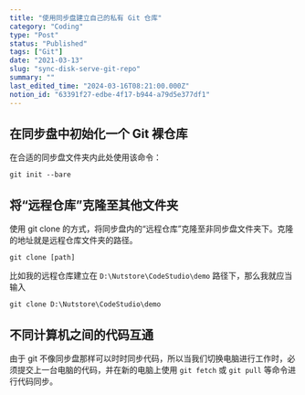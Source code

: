 ```yaml
---
title: "使用同步盘建立自己的私有 Git 仓库"
category: "Coding"
type: "Post"
status: "Published"
tags: ["Git"]
date: "2021-03-13"
slug: "sync-disk-serve-git-repo"
summary: ""
last_edited_time: "2024-03-16T08:21:00.000Z"
notion_id: "63391f27-edbe-4f17-b944-a79d5e377df1"
---
```



## **在同步盘中初始化一个 Git 裸仓库**


在合适的同步盘文件夹内此处使用该命令：


```text
git init --bare
```


## **将“远程仓库”克隆至其他文件夹**


使用 git clone 的方式，将同步盘内的“远程仓库”克隆至非同步盘文件夹下。克隆的地址就是远程仓库文件夹的路径。


```text
git clone [path]
```


比如我的远程仓库建立在 `D:\Nutstore\CodeStudio\demo` 路径下，那么我就应当输入


```text
git clone D:\Nutstore\CodeStudio\demo
```


## **不同计算机之间的代码互通**


由于 git 不像同步盘那样可以时时同步代码，所以当我们切换电脑进行工作时，必须提交上一台电脑的代码，并在新的电脑上使用 `git fetch` 或 `git pull` 等命令进行代码同步。

